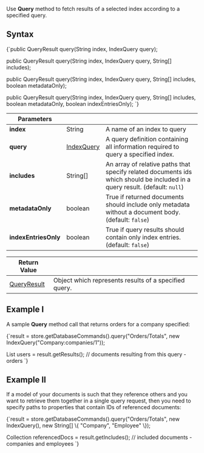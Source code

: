 
Use **Query** method to fetch results of a selected index according to a specified query.

## Syntax

<TabItem value="query_database_1" label="query_database_1">
<CodeBlock language="java">
{`public QueryResult query(String index, IndexQuery query);

public QueryResult query(String index, IndexQuery query, String[] includes);

public QueryResult query(String index, IndexQuery query, String[] includes, boolean metadataOnly);

public QueryResult query(String index, IndexQuery query, String[] includes, boolean metadataOnly, boolean indexEntriesOnly);
`}
</CodeBlock>
</TabItem>

| Parameters | | |
| ------------- | ------------- | ----- |
| **index** | String | A name of an index to query |
| **query** | [IndexQuery](../../../glossary/index-query.mdx) | A query definition containing all information required to query a specified index. |
| **includes** | String[] | An array of relative paths that specify related documents ids which should be included in a query result. (default: `null`) |
| **metadataOnly** | boolean | True if returned documents should include only metadata without a document body. (default: `false`) |
| **indexEntriesOnly** | boolean | True if query results should contain only index entries. (default: `false`) |

| Return Value | |
| ------------- | ----- |
| [QueryResult](../../../glossary/query-result.mdx) | Object which represents results of a specified query. |

## Example I

A sample **Query** method call that returns orders for a company specified:

<TabItem value="query_database_2" label="query_database_2">
<CodeBlock language="java">
{`result = store.getDatabaseCommands().query("Orders/Totals", new IndexQuery("Company:companies/1"));

List<RavenJObject> users = result.getResults(); // documents resulting from this query - orders
`}
</CodeBlock>
</TabItem>

## Example II

If a model of your documents is such that they reference others and you want to retrieve them together in a single query request, then you need to specify paths to properties that contain IDs of referenced documents:

<TabItem value="query_database_3" label="query_database_3">
<CodeBlock language="java">
{`result = store.getDatabaseCommands().query("Orders/Totals", new IndexQuery(), new String[] \{ "Company", "Employee" \});

Collection<RavenJObject> referencedDocs = result.getIncludes(); // included documents - companies and employees
`}
</CodeBlock>
</TabItem>


